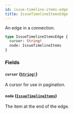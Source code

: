 ```yaml
---
id: issue-timeline-items-edge
title: IssueTimelineItemsEdge
---
```


An edge in a connection.

```graphql
type IssueTimelineItemsEdge {
  cursor: String!
  node: IssueTimelineItems
}
```

### Fields

#### `cursor` ([`String!`](/docs/api/scalars/string))

A cursor for use in pagination.

#### `node` ([`IssueTimelineItems`](/docs/api/unions/issue-timeline-items))

The item at the end of the edge.
